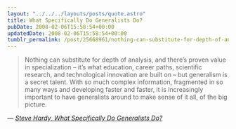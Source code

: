 ```yaml
---
layout: "../../../layouts/posts/quote.astro"
title: What Specifically Do Generalists Do?
pubDate: 2008-02-06T15:58:54+00:00
updatedDate: 2008-02-06T15:58:54+00:00
tumblr_permalink: /post/25668961/nothing-can-substitute-for-depth-of-analysis-and
---
```


> Nothing can substitute for depth of analysis, and there&rsquo;s proven value in specialization – it&rsquo;s what education, career paths, scientific research, and technological innovation are built on – but generalism is a secret talent. With so much complex information, fragmented in so many ways and developing faster and faster, it is increasingly important to have generalists around to make sense of it all, of the big picture.

— <cite>[ Steve Hardy, _What Specifically Do Generalists Do?_](http://creativegeneralist.com/2008/02/what-specifically-do-generalists-do/)</cite>
